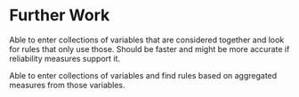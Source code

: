# Further Work

Able to enter collections of variables that are considered together and look for rules that only use those. Should be faster and might be more accurate if reliability measures support it.

Able to enter collections of variables and find rules based on aggregated measures from those variables.